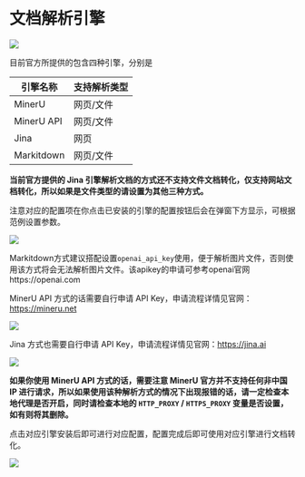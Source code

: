 
# 文档解析引擎

![](https://qingyon-revornix-public.oss-cn-beijing.aliyuncs.com/images/20251004154643218.png)

目前官方所提供的包含四种引擎，分别是

|引擎名称|支持解析类型|
|---|---|
|MinerU|网页/文件|
|MinerU API|网页/文件|
|Jina|网页|
|Markitdown|网页/文件|

**当前官方提供的 Jina 引擎解析文档的方式还不支持文件文档转化，仅支持网站文档转化，所以如果是文件类型的请设置为其他三种方式。**

注意对应的配置项在你点击已安装的引擎的配置按钮后会在弹窗下方显示，可根据范例设置参数。

![](https://qingyon-revornix-public.oss-cn-beijing.aliyuncs.com/images/20251004155307013.png)

Markitdown方式建议搭配设置`openai_api_key`使用，便于解析图片文件，否则使用该方式将会无法解析图片文件。该apikey的申请可参考openai官网https://openai.com

MinerU API 方式的话需要自行申请 API Key，申请流程详情见官网：https://mineru.net

![](https://qingyon-revornix-public.oss-cn-beijing.aliyuncs.com/images/20251004154545134.png)

Jina 方式也需要自行申请 API Key，申请流程详情见官网：https://jina.ai

![](https://qingyon-revornix-public.oss-cn-beijing.aliyuncs.com/images/20251004154449488.png)

**如果你使用 MinerU API 方式的话，需要注意 MinerU 官方并不支持任何非中国 IP 进行请求，所以如果使用该种解析方式的情况下出现报错的话，请一定检查本地代理是否开启，同时请检查本地的 `HTTP_PROXY` / `HTTPS_PROXY` 变量是否设置，如有则将其删除。**

点击对应引擎安装后即可进行对应配置，配置完成后即可使用对应引擎进行文档转化。

![](https://qingyon-revornix-public.oss-cn-beijing.aliyuncs.com/images/20251004155235662.png)
